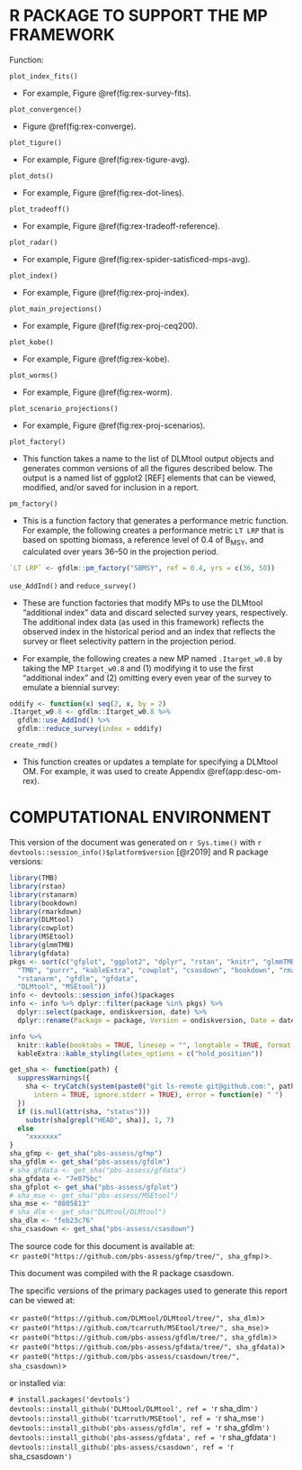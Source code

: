 \clearpage

# R PACKAGE TO SUPPORT THE MP FRAMEWORK {#app:gfdlm}

Function:

`plot_index_fits()`

* For example, Figure \@ref(fig:rex-survey-fits).

`plot_convergence()`

* Figure \@ref(fig:rex-converge).

`plot_tigure()` 

* For example, Figure \@ref(fig:rex-tigure-avg).

`plot_dots()`

* For example, Figure \@ref(fig:rex-dot-lines).

`plot_tradeoff()` 

* For example, Figure \@ref(fig:rex-tradeoff-reference).

`plot_radar()` 

* For example, Figure \@ref(fig:rex-spider-satisficed-mps-avg).

`plot_index()`

* For example, Figure \@ref(fig:rex-proj-index).

`plot_main_projections()` 

* For example, Figure \@ref(fig:rex-proj-ceq200).

`plot_kobe()` 

* For example, Figure \@ref(fig:rex-kobe).

`plot_worms()` 

* For example, Figure \@ref(fig:rex-worm).

`plot_scenario_projections()` 

* For example, Figure \@ref(fig:rex-proj-scenarios).

`plot_factory()`

* This function takes a name to the list of DLMtool output objects and generates common versions of all the figures described below. The output is a named list of ggplot2 [REF] elements that can be viewed, modified, and/or saved for inclusion in a report.

`pm_factory()`

* This is a function factory that generates a performance metric function. For example, the following creates a performance metric `LT LRP` that is based on spotting biomass, a reference level of 0.4 of B~MSY~, and calculated over years 36--50 in the projection period.

```r
`LT LRP` <- gfdlm::pm_factory("SBMSY", ref = 0.4, yrs = c(36, 50))
```

`use_AddInd()` and `reduce_survey()`

* These are function factories that modify MPs to use the DLMtool "additional index" data and discard selected survey years, respectively. The additional index data (as used in this framework) reflects the observed index in the historical period and an index that reflects the survey or fleet selectivity pattern in the projection period.

* For example, the following creates a new MP named `.Itarget_w0.8` by taking the MP `Itarget_w0.8` and (1) modifying it to use the first "additional index" and (2) omitting every even year of the survey to emulate a biennial survey:

```r
oddify <- function(x) seq(2, x, by = 2)
.Itarget_w0.8 <- gfdlm::Itarget_w0.8 %>% 
  gfdlm::use_AddInd() %>% 
  gfdlm::reduce_survey(index = oddify)
```

`create_rmd()`

* This function creates or updates a template for specifying a DLMtool OM. For example, it was used to create Appendix \@ref(app:desc-om-rex).

\clearpage

# COMPUTATIONAL ENVIRONMENT {-}

This version of the document was generated on `r Sys.time()` with
`r devtools::session_info()$platform$version` [@r2019] and R package versions:

```r
library(TMB)
library(rstan)
library(rstanarm)
library(bookdown)
library(rmarkdown)
library(DLMtool)
library(cowplot)
library(MSEtool)
library(glmmTMB)
library(gfdata)
pkgs <- sort(c("gfplot", "ggplot2", "dplyr", "rstan", "knitr", "glmmTMB",
  "TMB", "purrr", "kableExtra", "cowplot", "csasdown", "bookdown", "rmarkdown",
  "rstanarm", "gfdlm", "gfdata",
  "DLMtool", "MSEtool"))
info <- devtools::session_info()$packages
info <- info %>% dplyr::filter(package %in% pkgs) %>%
  dplyr::select(package, ondiskversion, date) %>%
  dplyr::rename(Package = package, Version = ondiskversion, Date = date)

info %>%
  knitr::kable(booktabs = TRUE, linesep = "", longtable = TRUE, format = "pandoc") %>%
  kableExtra::kable_styling(latex_options = c("hold_position"))
```

```r
get_sha <- function(path) {
  suppressWarnings({
    sha <- tryCatch(system(paste0("git ls-remote git@github.com:", path, ".git"),
      intern = TRUE, ignore.stderr = TRUE), error = function(e) " ")
  })
  if (is.null(attr(sha, "status")))
    substr(sha[grepl("HEAD", sha)], 1, 7)
  else
    "xxxxxxx"
}
sha_gfmp <- get_sha("pbs-assess/gfmp")
sha_gfdlm <- get_sha("pbs-assess/gfdlm")
# sha_gfdata <- get_sha("pbs-assess/gfdata")
sha_gfdata <- "7e075bc"
sha_gfplot <- get_sha("pbs-assess/gfplot")
# sha_mse <- get_sha("pbs-assess/MSEtool")
sha_mse <- "0805813"
# sha_dlm <- get_sha("DLMtool/DLMtool")
sha_dlm <- "feb23c76"
sha_csasdown <- get_sha("pbs-assess/csasdown")
```

The source code for this document is available at:\
<`r paste0("https://github.com/pbs-assess/gfmp/tree/", sha_gfmp)`>.

This document was compiled with the R package csasdown.

The specific versions of the primary packages used to generate this report can be viewed at:

<`r paste0("https://github.com/DLMtool/DLMtool/tree/", sha_dlm)`>\
<`r paste0("https://github.com/tcarruth/MSEtool/tree/", sha_mse)`>\
<`r paste0("https://github.com/pbs-assess/gfdlm/tree/", sha_gfdlm)`>\
<`r paste0("https://github.com/pbs-assess/gfdata/tree/", sha_gfdata)`>\
<`r paste0("https://github.com/pbs-assess/csasdown/tree/", sha_csasdown)`>\

\vspace{4mm}
or installed via:

`# install.packages('devtools')`\
`devtools::install_github('DLMtool/DLMtool', ref = '`r sha_dlm`')`\
`devtools::install_github('tcarruth/MSEtool', ref = '`r sha_mse`')`\
`devtools::install_github('pbs-assess/gfdlm', ref = '`r sha_gfdlm`')`\
`devtools::install_github('pbs-assess/gfdata', ref = '`r sha_gfdata`')`\
`devtools::install_github('pbs-assess/csasdown', ref = '`r sha_csasdown`')`\

\clearpage
